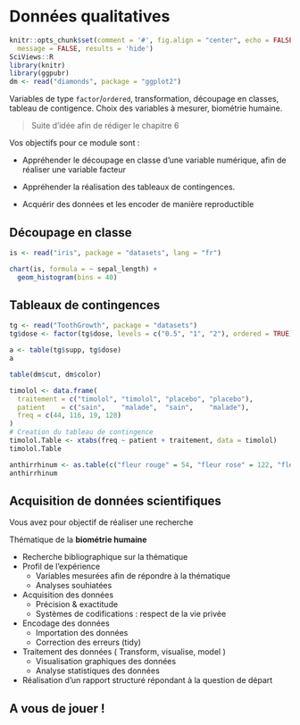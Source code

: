 # Données qualitatives {#qualit}

```r
knitr::opts_chunk$set(comment = '#', fig.align = "center", echo = FALSE,
  message = FALSE, results = 'hide')
SciViews::R
library(knitr)
library(ggpubr)
dm <- read("diamonds", package = "ggplot2")
```

Variables de type `factor`/`ordered`, transformation, découpage en classes, tableau de contigence. Choix des variables à mesurer, biométrie humaine.


> Suite d'idée afin de rédiger le chapitre 6

Vos objectifs pour ce module sont :

- Appréhender le découpage en classe d'une variable numérique, afin de réaliser une variable facteur 

- Appréhender la réalisation des tableaux de contingences.

- Acquérir des données et les encoder de manière reproductible 

## Découpage en classe


```r
is <- read("iris", package = "datasets", lang = "fr")

chart(is, formula = ~ sepal_length) +
  geom_histogram(bins = 40)
```

## Tableaux de contingences

```r
tg <- read("ToothGrowth", package = "datasets")
tg$dose <- factor(tg$dose, levels = c("0.5", "1", "2"), ordered = TRUE)
```

```r
a <- table(tg$supp, tg$dose)
a
```

```r
table(dm$cut, dm$color)
```


```r
timolol <- data.frame(
  traitement = c("timolol", "timolol", "placebo", "placebo"),
  patient    = c("sain",    "malade",  "sain",    "malade"),
  freq = c(44, 116, 19, 128)
)
# Creation du tableau de contingence 
timolol.Table <- xtabs(freq ~ patient + traitement, data = timolol)
timolol.Table
```

```r
anthirrhinum <- as.table(c("fleur rouge" = 54, "fleur rose" = 122, "fleur blanche" = 58))
anthirrhinum
```



## Acquisition de données scientifiques

Vous avez pour objectif de réaliser une recherche 

Thématique de la **biométrie humaine**

- Recherche bibliographique sur la thématique
- Profil de l'expérience
    + Variables mesurées afin de répondre à la thématique 
    + Analyses souhiatées 
- Acquisition des données
    + Précision & exactitude
    + Systèmes de codifications : respect de la vie privée
- Encodage des données 
    + Importation des données
    + Correction des erreurs (tidy)
- Traitement des données ( Transform, visualise, model )
    + Visualisation graphiques des données
    + Analyse statistiques des données 
- Réalisation d'un rapport structuré répondant à la question de départ




## A vous de jouer !
